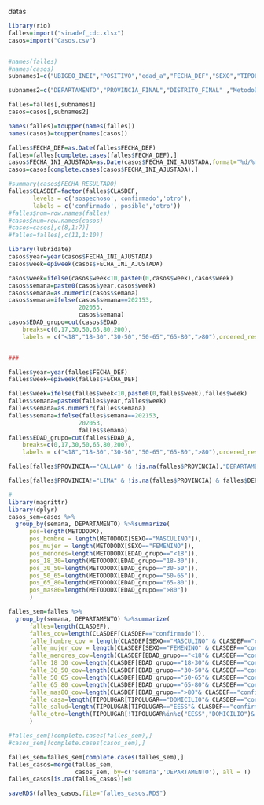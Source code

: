 
datas

```r
library(rio)
falles=import("sinadef_cdc.xlsx")
casos=import("Casos.csv")



```

```r
#names(falles)
#names(casos)
subnames1=c("UBIGEO_INEI","POSITIVO","edad_a","FECHA_DEF","SEXO","TIPOLUGAR","Departamento","Provincia","Distrito","clasdef")

subnames2=c("DEPARTAMENTO","PROVINCIA_FINAL","DISTRITO_FINAL" ,"MetodoDX","EDAD","SEXO","FECHA_INI_AJUSTADA","CASO NUEVO")

falles=falles[,subnames1]
casos=casos[,subnames2]

names(falles)=toupper(names(falles))
names(casos)=toupper(names(casos))
```


```r
falles$FECHA_DEF=as.Date(falles$FECHA_DEF)
falles=falles[complete.cases(falles$FECHA_DEF),]
casos$FECHA_INI_AJUSTADA=as.Date(casos$FECHA_INI_AJUSTADA,format="%d/%m/%Y")
casos=casos[complete.cases(casos$FECHA_INI_AJUSTADA),]

```

```r



#summary(casos$FECHA_RESULTADO)
falles$CLASDEF=factor(falles$CLASDEF,
       levels = c('sospechoso','confirmado','otro'),
       labels = c('confirmado','posible','otro'))
#falles$num=row.names(falles)
#casos$num=row.names(casos)
#casos=casos[,c(8,1:7)]
#falles=falles[,c(11,1:10)]

library(lubridate)
casos$year=year(casos$FECHA_INI_AJUSTADA)
casos$week=epiweek(casos$FECHA_INI_AJUSTADA)

casos$week=ifelse(casos$week<10,paste0(0,casos$week),casos$week)
casos$semana=paste0(casos$year,casos$week)
casos$semana=as.numeric(casos$semana)
casos$semana=ifelse(casos$semana==202153,
                    202053,
                    casos$semana)
casos$EDAD_grupo=cut(casos$EDAD,
    breaks=c(0,17,30,50,65,80,200),
    labels = c("<18","18-30","30-50","50-65","65-80",">80"),ordered_result = T,include.lowest = T)


###

falles$year=year(falles$FECHA_DEF)
falles$week=epiweek(falles$FECHA_DEF)

falles$week=ifelse(falles$week<10,paste0(0,falles$week),falles$week)
falles$semana=paste0(falles$year,falles$week)
falles$semana=as.numeric(falles$semana)
falles$semana=ifelse(falles$semana==202153,
                    202053,
                    falles$semana)
falles$EDAD_grupo=cut(falles$EDAD_A,
    breaks=c(0,17,30,50,65,80,200),
    labels = c("<18","18-30","30-50","50-65","65-80",">80"),ordered_result = T,include.lowest = T)

falles[falles$PROVINCIA=="CALLAO" & !is.na(falles$PROVINCIA),"DEPARTAMENTO"]="CALLAO"

falles[falles$PROVINCIA!="LIMA" & !is.na(falles$PROVINCIA) & falles$DEPARTAMENTO=="LIMA" & !is.na(falles$DEPARTAMENTO),"DEPARTAMENTO"]="LIMA REGION"


```


```r
# 
library(magrittr)
library(dplyr)
casos_sem=casos %>%
  group_by(semana, DEPARTAMENTO) %>%summarize(
      pos=length(METODODX),
      pos_hombre = length(METODODX[SEXO=="MASCULINO"]),
      pos_mujer = length(METODODX[SEXO=="FEMENINO"]),
      pos_menores=length(METODODX[EDAD_grupo=="<18"]),
      pos_18_30=length(METODODX[EDAD_grupo=="18-30"]),
      pos_30_50=length(METODODX[EDAD_grupo=="30-50"]),
      pos_50_65=length(METODODX[EDAD_grupo=="50-65"]),
      pos_65_80=length(METODODX[EDAD_grupo=="65-80"]),
      pos_mas80=length(METODODX[EDAD_grupo==">80"])
      )

falles_sem=falles %>%
  group_by(semana, DEPARTAMENTO) %>%summarize(
      falles=length(CLASDEF),
      falles_cov=length(CLASDEF[CLASDEF=="confirmado"]),
      falle_hombre_cov = length(CLASDEF[SEXO=="MASCULINO" & CLASDEF=="confirmado"]),
      falle_mujer_cov = length(CLASDEF[SEXO=="FEMENINO" & CLASDEF=="confirmado"]),
      falle_menores_cov=length(CLASDEF[EDAD_grupo=="<18"& CLASDEF=="confirmado"]),
      falle_18_30_cov=length(CLASDEF[EDAD_grupo=="18-30"& CLASDEF=="confirmado"]),
      falle_30_50_cov=length(CLASDEF[EDAD_grupo=="30-50"& CLASDEF=="confirmado"]),
      falle_50_65_cov=length(CLASDEF[EDAD_grupo=="50-65"& CLASDEF=="confirmado"]),
      falle_65_80_cov=length(CLASDEF[EDAD_grupo=="65-80"& CLASDEF=="confirmado"]),
      falle_mas80_cov=length(CLASDEF[EDAD_grupo==">80"& CLASDEF=="confirmado"]),
      falle_casa=length(TIPOLUGAR[TIPOLUGAR=="DOMICILIO"& CLASDEF=="confirmado"]),
      falle_salud=length(TIPOLUGAR[TIPOLUGAR=="EESS"& CLASDEF=="confirmado"]),
      falle_otro=length(TIPOLUGAR[!TIPOLUGAR%in%c("EESS","DOMICILIO")& CLASDEF=="confirmado"])
      )
```


```r
#falles_sem[!complete.cases(falles_sem),]
#casos_sem[!complete.cases(casos_sem),]
```

```r
falles_sem=falles_sem[complete.cases(falles_sem),]
falles_casos=merge(falles_sem, 
                   casos_sem, by=c('semana','DEPARTAMENTO'), all = T)
falles_casos[is.na(falles_casos)]=0
```
```r
saveRDS(falles_casos,file="falles_casos.RDS") 
```

